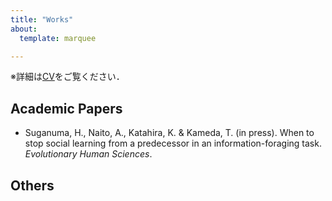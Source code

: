 ---
title: "Works"
about:
  template: marquee

---

※詳細は[CV](assets/pdf/CV.pdf)をご覧ください．

## Academic Papers

- Suganuma, H., Naito, A., Katahira, K. & Kameda, T. (in press). When to stop social learning from a predecessor in an information-foraging task. *Evolutionary Human Sciences*.


## Others

